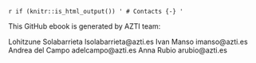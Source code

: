 `r if (knitr::is_html_output()) '
# Contacts {-}
'`

This GitHub ebook is generated by AZTI team:

Lohitzune Solabarrieta lsolabarrieta@azti.es
Ivan Manso imanso@azti.es
Andrea del Campo adelcampo@azti.es
Anna Rubio arubio@azti.es




